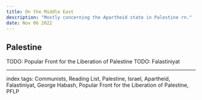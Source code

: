 ```yaml
---
title: On the Middle East
description: "Mostly concerning the Apartheid state in Palestine rn."
date: Nov 06 2022
---
```



## Palestine
TODO: Popular Front for the Liberation of Palestine 
TODO: Falastiniyat

---

index tags: Communists, Reading List, Palestine, Israel, Apartheid, Falastiniyat, George Habash, Popular Front for the Liberation of Palestine, PFLP